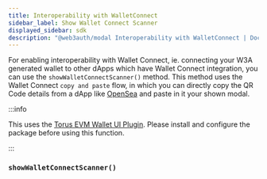 ```yaml
---
title: Interoperability with WalletConnect
sidebar_label: Show Wallet Connect Scanner
displayed_sidebar: sdk
description: "@web3auth/modal Interoperability with WalletConnect | Documentation - Web3Auth"
---
```



For enabling interoperability with Wallet Connect, ie. connecting your W3A generated wallet to other dApps which have Wallet Connect integration, you
can use the `showWalletConnectScanner()` method. This method uses the Wallet Connect `copy and paste` flow, in which you can directly copy the QR Code
details from a dApp like [OpenSea](https://opensea.io/) and paste in it your shown modal.

:::info

This uses the [Torus EVM Wallet UI Plugin](/sdk/helper-sdks/plugins/evm-wallet). Please install and configure the package before using this function.

:::

### `showWalletConnectScanner()`

<ShowWCScanner />
